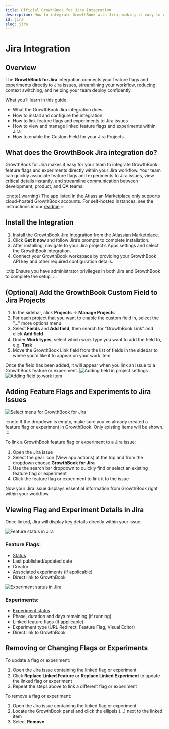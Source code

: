 ```yaml
---
title: Official GrowthBook for Jira Integration
description: How to integrate GrowthBook with Jira, making it easy to connect feature flags and experiments with Jira issues.
id: jira
slug: jira
---
```


# Jira Integration

## Overview

The **GrowthBook for Jira** integration connects your feature flags and experiments directly to Jira issues, streamlining your workflow, reducing context switching, and helping your team deploy confidently.

What you’ll learn in this guide:

- What the GrowthBook Jira integration does
- How to install and configure the integration
- How to link feature flags and experiments to Jira issues
- How to view and manage linked feature flags and experiments within Jira
- How to enable the Custom Field for your Jira Projects

## What does the GrowthBook Jira integration do?

GrowthBook for Jira makes it easy for your team to integrate GrowthBook feature flags and experiments directly within your Jira workflow. Your team can quickly associate feature flags and experiments to Jira issues, view critical details instantly, and streamline communication between development, product, and QA teams.

:::note{.warning}
The app listed in the Atlassian Marketplace only supports cloud-hosted GrowthBook accounts. For self-hosted instances, see the instructions in our [readme](https://github.com/growthbook/jira-app/tree/main?tab=readme-ov-file#connecting-to-a-self-hosted-growthbook-instance)
:::

## Install the Integration

1. Install the GrowthBook Jira Integration from the [Atlassian Marketplace](https://marketplace.atlassian.com/apps/1237621/growthbook-for-jira?tab=overview&hosting=cloud).
2. Click **Get it now** and follow Jira’s prompts to complete installation.
3. After installing, navigate to your Jira project’s Apps settings and select the GrowthBook Integration.
4. Connect your GrowthBook workspace by providing your GrowthBook API key and other required configuration details.

:::tip
Ensure you have administrator privileges in both Jira and GrowthBook to complete the setup.
:::

## (Optional) Add the GrowthBook Custom Field to Jira Projects

1. In the sidebar, click **Projects** &rarr; **Manage Projects**
2. For each project that you want to enable the custom field in, select the &quot;...&quot; more options menu
3. Select **Fields** and **Add field**, then search for "GrowthBook Link" and click **Add field**
4. Under **Work types**, select which work type you want to add the field to, e.g. **Task**
5. Move the GrowthBook Link field from the list of fields in the sidebar to where you'd like it to appear on your work item

Once the field has been added, it will appear when you link an issue to a GrowthBook feature or experiment.
![Adding field in project settings](/images/integrations/jira/add-field-to-project.png)
![Adding field to work item](/images/integrations/jira/add-field-to-task.png)

## Adding Feature Flags and Experiments to Jira Issues

![Select menu for GrowthBook for Jira](/images/integrations/jira/jira-select-features.jpg)

:::note
If the dropdown is empty, make sure you've already created a feature flag or experiment in GrowthBook. Only existing items will be shown.
:::

To link a GrowthBook feature flag or experiment to a Jira issue:

1. Open the Jira issue
2. Select the gear icon (View app actions) at the top and from the dropdown choose **GrowthBook for Jira**
3. Use the search bar dropdown to quickly find or select an existing feature flag or experiment
4. Click the feature flag or experiment to link it to the issue

Now your Jira issue displays essential information from GrowthBook right within your workflow.

## Viewing Flag and Experiment Details in Jira

Once linked, Jira will display key details directly within your issue:

![Feature status in Jira](/images/integrations/jira/jira-feature-status.jpg)

### Feature Flags:

- [Status](/features/features/approval-flows#approval-flow)
- Last published/updated date
- Creator
- Associated experiments (if applicable)
- Direct link to GrowthBook

![Experiment status in Jira](/images/integrations/jira/jira-experiment-status.jpg)

### Experiments:

- [Experiment status](/app/experiment-decisions#experiment-statuses)
- Phase, duration and days remaining (if running)
- Linked feature flags (if applicable)
- Experiment type (URL Redirect, Feature Flag, Visual Editor)
- Direct link to GrowthBook

## Removing or Changing Flags or Experiments

To update a flag or experiment:

1. Open the Jira issue containing the linked flag or experiment
2. Click **Replace Linked Feature** or **Replace Linked Experiment** to update the linked flag or experiment
3. Repeat the steps above to link a different flag or experiment

To remove a flag or experiment:

1. Open the Jira issue containing the linked flag or experiment
2. Locate the GrowthBook panel and click the ellipsis (…) next to the linked item
3. Select **Remove**
